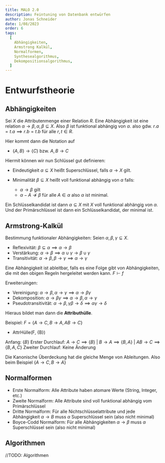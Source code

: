 ```yaml
---
title: MALO 2.0
description: Feintuning von Datenbank entwürfen
author: Jonas Schneider
date: 1/08/2023
order: 6
tags:
  [
    Abhängigkeiten,
    Armstrong Kalkül,
    Normalformen,
    Synthesealgorithmus,
    Dekompositionsalgorithmus,
  ]
---
```


# Entwurfstheorie

## Abhängigkeiten
Sei $X$ die Attributenmenge einer Relation $R$. Eine Abhängigkeit ist eine relation $\alpha \to \beta, \alpha, \beta \subseteq X$. Also $\beta$ ist funktional abhängig von $\alpha$.
also gdw. $r.a = t.a \implies r.b = t.b$ für alle $r,t \in R$.

Hier kommt dann die Notation auf 
- $\{ A,B \} \to \{ C \}$ bzw. $A,B \to C$

Hiermit können wir nun Schlüssel gut definieren:

- Eindeutigkeit
$\alpha \subseteq X$ heißt Superschlüssel, falls $\alpha \to X$ gilt.

- Minimalität
$\beta \subseteq X$ heißt voll funktional abhängig von $\alpha$ falls:
  - $\alpha \to \beta$ gilt
  - $\alpha - {A} \nrightarrow \beta$ für alle $A \in \alpha$ also $\alpha$ ist minimal.

Ein Schlüsselkandidat ist dann $\alpha \subseteq X$ mit $X$ voll funktional abhängig von $\alpha$.
Und der Primärschlüssel ist dann ein Schlüsselkandidat, der minimal ist.

## Armstrong-Kalkül

Bestimmung funktionaler Abhängigkeiten:
Seien $\alpha, \beta, \gamma \subseteq X$.
- Reflexivität: $\beta \subseteq \alpha \implies \alpha \to \beta$
- Verstärkung: $\alpha \to \beta \implies \alpha \cup \gamma \to \beta \cup \gamma$
- Transitivität: $\alpha \to \beta, \beta \to \gamma \implies \alpha \to \gamma$

Eine Abhängigkeit ist ableitbar, falls es eine Folge gibt von Abhängigkeiten, die mit den obigen Regeln hergeleitet werden kann.
$F \vdash f$

Erweiteruingen:
- Vereinigung: $\alpha \to \beta, \alpha \to \gamma \implies \alpha \to \beta \gamma$
- Dekomposition: $\alpha \to \beta \gamma \implies \alpha \to \beta, \alpha \to \gamma$
- Pseudotransitivität: $\alpha \to \beta, \gamma \beta \to \delta \implies \alpha \gamma \to \delta$


Hieraus bildet man dann die **Attributhülle**.

Beispiel: $F=\{ A \to C, B \to A, AB \to C \}$
- AttrHülle(F, \{B\})

Anfang: $\{B\}$
Erster Durchlauf: $A \to C \implies \{B\}$ | $B \to A \implies \{B,A\}$ | $AB \to C \implies \{B,A,C\}$
Zweiter Durchlauf: Keine Änderung

Die Kanonische Überdeckung hat die gleiche Menge von Ableitungen. Also beim Beispiel $\{A \to C, B \to A\}$

## Normalformen
- Erste Normalform: Alle Attribute haben atomare Werte (String, Integer, etc.)
- Zweite Normalform: Alle Attribute sind voll funktional abhängig vom Primärschlüssel
- Dritte Normalform: Für alle Nichtschlüsselattribute und jede Abhängigkeit $\alpha \to B$ muss $\alpha$ Superschlüssel sein (also nicht minimal)
- Boyce-Codd Normalform: Für alle Abhängigkeiten $\alpha \to \beta$ muss $\alpha$ Superschlüssel sein (also nicht minimal)

## Algorithmen
//TODO: Algorithmen


